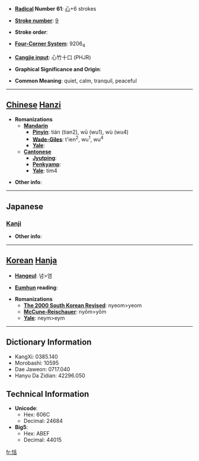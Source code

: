 * '''[[Wiktionary:Chinese radical index| Radical]] Number 61''': [[Wiktionary:Chinese radical index 心|心]]+6 strokes

* '''[[Wiktionary:Chinese total strokes index|Stroke number]]''': [[Wiktionary:Chinese total strokes index 9|9]]

* '''Stroke order''': 

* '''[[Wiktionary:Chinese four corner index|Four-Corner System]]''': 9206<sub>4</sub>

* '''[[Wiktionary:Chinese Cangjie index|Cangjie input]]''': 心竹十口 (PHJR)

* '''Graphical Significance and Origin''': 

* '''Common Meaning''': quiet, calm, tranquil, peaceful

----

== [[Chinese]] [[Hanzi]] ==

* '''Romanizations'''
** '''[[Mandarin]]'''
*** '''[[Pinyin]]''': tián (tian2), wū (wu1), wù (wu4)
*** '''[[Wade-Giles]]''': t'ien<sup>2</sup>, wu<sup>1</sup>, wu<sup>4</sup>
*** '''[[Yale]]''': 
** '''[[Cantonese]]'''
*** '''[[Jyutping]]''':
*** '''[[Penkyamp]]''': 
*** '''[[Yale]]''': tim4

* '''Other info''': 

----

==Japanese==
===[[Kanji]]===
{{kanji|on readings=[[てん]] (ten)|kun readings=[[やすい]] (yasui)}}

* '''Other info''':  

----

== [[Korean]] [[Hanja]] ==

* '''[[Hangeul]]''': 념>염

* '''[[Eumhun]] reading''': 

* '''Romanizations'''
** '''[[The 2000 South Korean Revised Romanization|The 2000 South Korean Revised]]''': nyeom>yeom
** '''[[McCune-Reischauer]]''': nyŏm>yŏm
** '''[[Yale]]''': neym>eym

----

== Dictionary Information ==

* KangXi: 0385.140
* Morobashi: 10595
* Dae Jaweon: 0717.040
* Hanyu Da Zidian: 42296.050

== Technical Information ==

* '''Unicode''':
** Hex: 606C
** Decimal: 24684
* '''Big5''':
** Hex: ABEF
** Decimal: 44015

[[fr:恬]]